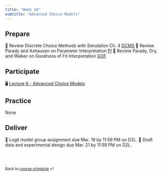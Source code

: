 ```yaml
---
title: "Week 10"
subtitle: "Advanced Choice Models"
---
```


## Prepare

📖 Review Discrete Choice Methods with Simulation Ch. 4  [DCMS](https://github.com/Hawkins-TECH-Lab/ENCI707/blob/6a17dbbd701554fca22c5c434eb4bf6e746f8518/Resources/Ch04_p76-96.pdf)
📖 Review Parady and Axhausen on Parameter Interpretation  [PI](https://github.com/Hawkins-TECH-Lab/ENCI707/blob/28088286106811a96653d706b55c7da4c39dde0b/Resources/2023_Parady_Size_Matters.pdf)
📖 Review Parady, Ory, and Walker on Goodness of Fit Interpretation  [GOF](https://github.com/Hawkins-TECH-Lab/ENCI707/blob/28088286106811a96653d706b55c7da4c39dde0b/Resources/2021_Parady_GoF_Transportation.pdf)

## Participate

🖥️ [Lecture 6 - Advanced Choice Models](/teaching/ENCI707/slides/lec-5.html)

## Practice

None

## Deliver
📝 Logit model group assignment due Mar. 19 by 11:59 PM on D2L.
📝 Draft data and experimental design due Mar. 21 by 11:59 PM on D2L.

<br><br>

::: {style="font-size: 0.875em;"}
Back to [course schedule](/teaching/ENCI707/ "Course schedule") ⏎
:::